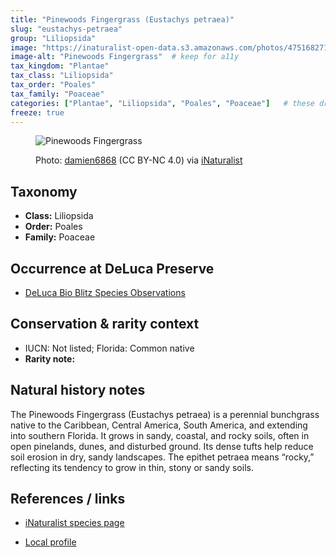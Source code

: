 ```yaml
---
title: "Pinewoods Fingergrass (Eustachys petraea)"
slug: "eustachys-petraea"
group: "Liliopsida"
image: "https://inaturalist-open-data.s3.amazonaws.com/photos/475168271/large.jpg"        # keep for thumbnails
image-alt: "Pinewoods Fingergrass"  # keep for a11y
tax_kingdom: "Plantae"
tax_class: "Liliopsida"
tax_order: "Poales"
tax_family: "Poaceae"
categories: ["Plantae", "Liliopsida", "Poales", "Poaceae"]   # these drive the chips + filtering
freeze: true
---
```


<figure class="species-figure">

<img src="https://inaturalist-open-data.s3.amazonaws.com/photos/475168271/large.jpg" alt="Pinewoods Fingergrass" class="species-photo"/>

<figcaption class="photo-credit">

Photo: <a href="https://www.inaturalist.org/people/damien6868">damien6868</a> (CC BY-NC 4.0) via <a href="https://www.inaturalist.org/observations/264613315">iNaturalist</a>

</figcaption>

</figure>

## Taxonomy

-   **Class:** Liliopsida
-   **Order:** Poales
-   **Family:** Poaceae

## Occurrence at DeLuca Preserve

-   [DeLuca Bio Blitz Species Observations](https://www.inaturalist.org/observations?project_id=191727&taxon_id=162903&place_id=any&verifiable=any)

## Conservation & rarity context

-   IUCN: Not listed; Florida: Common native
-   **Rarity note:** 

## Natural history notes

The Pinewoods Fingergrass (Eustachys petraea) is a perennial bunchgrass native to the Caribbean, Central America, South America, and extending into southern Florida. It grows in sandy, coastal, and rocky soils, often in open pinelands, dunes, and disturbed ground. Its dense tufts help reduce soil erosion in dry, sandy landscapes. The epithet petraea means “rocky,” reflecting its tendency to grow in thin, stony or sandy soils.

## References / links

-   [iNaturalist species page](https://www.inaturalist.org/taxa/162903-Eustachys-petraea)

-   [Local profile](https://fsus.ncbg.unc.edu/main.php?pg=show-taxon.php&plantname=Eustachys+petraea)

